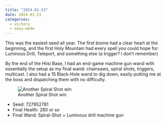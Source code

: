```yaml
---
title: "2024-01-23"
date: 2024-01-23
categories:
  - victory
  - easy-mode
---
```


This was the easiest seed all year.
The first biome had a clear heart at the beginning, and the first Holy Mountain had every spell you could hope for: Luminous Drill, Teleport, and something else (a trigger? I don't remember)

By the end of the Hiisi Base, I had an end-game machine gun wand with essentially the setup as my final wand: chainsaws, spiral shots, triggers, multicast.
I also had a 15 Black-Hole wand to dig down, easily putting me at the boss and dispatching them with no difficulty.

![Another Spiral Shot win](./2024-01-23/wand.png)

- Seed: 727952781
- Final Health: 280 or so
- Final Wand: Spiral-Shot + Luminous drill machine gun
